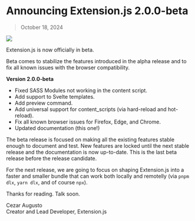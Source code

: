 # Announcing Extension.js 2.0.0-beta

> October 18, 2024

![](../../../assets/blog/extension-2-0-0-beta.png)

Extension.js is now officially in beta.

Beta comes to stabilize the features introduced in the alpha release and to fix all known issues with the browser compatibility.

**Version 2.0.0-beta**

- Fixed SASS Modules not working in the content script.
- Add support to Svelte templates.
- Add preview command.
- Add universal support for content_scripts (via hard-reload and hot-reload).
- Fix all known browser issues for Firefox, Edge, and Chrome.
- Updated documentation (this one!)

The beta release is focused on making all the existing features stable enough to document and test. New features are locked until the next stable release and the documentation is now up-to-date. This is the last beta release before the release candidate.

For the next release, we are going to focus on shaping Extension.js into a faster and smaller bundle that can work both locally and remotelly (via `pnpm dlx`, `yarn dlx`, and of course `npx`).

Thanks for reading. Talk soon.

Cezar Augusto<br/>
Creator and Lead Developer, Extension.js
